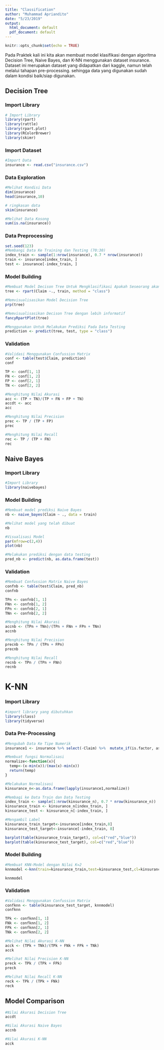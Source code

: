 ```yaml
---
title: "Classification"
author: "Muhammad Apriandito"
date: "5/23/2019"
output:
  html_document: default
  pdf_document: default
---
```


```r
knitr::opts_chunk$set(echo = TRUE)
```

Pada Praktek kali ini kita akan membuat model klasifikasi dengan algoritma Decision Tree, Naive Bayes, dan K-NN menggunakan dataset insurance. Dataset ini merupakan dataset yang didapatkan dari kaggle, namun telah melalui tahapan pre-processing. sehingga data yang digunakan sudah dalam kondisi baik/siap digunakan. 

## Decision Tree

### Import Library
```r
# Import Library
library(rpart)
library(rattle)
library(rpart.plot)
library(RColorBrewer)
library(skimr)
```

### Import Dataset
```r
#Import Data
insurance <- read.csv("insurance.csv")
```

### Data Exploration
```r
#Melihat Kondisi Data
dim(insurance)
head(insurance,10)
```

```r
# ringkasan data
skim(insurance)

#Melihat Data Kosong
sum(is.na(insurance))
```

### Data Preprocessing
```r
set.seed(123)
#Membangi Data Ke Training dan Testing (70:30)
index_train <- sample(1:nrow(insurance), 0.7 * nrow(insurance))
train <- insurance[index_train, ]
test <- insurance[-index_train, ]
```

### Model Building
```r
#Membuat Model Decison Tree Untuk Mengklasifikasi Apakah Seseorang akan klaim Asuransi atau tidak. 
tree <- rpart(Claim ~., train, method = "class")
```

```r
#Memvisualisasikan Model Decision Tree
prp(tree)
```

```r
#Memvisualisasikan Decison Tree dengan lebih informatif
fancyRpartPlot(tree)
```

```r
#Menggunakan Untuk Melakukan Prediksi Pada Data Testing
prediction <- predict(tree, test, type = "class")
```

### Validation
```r
#Validasi Menggunakan Confussion Matrix
conf <- table(test$Claim, prediction)
conf
```

```r
TP <- conf[1, 1] 
FN <- conf[1, 2] 
FP <- conf[2, 1] 
TN <- conf[2, 2] 
```

```r
#Menghitung Nilai Akurasi
acc <- (TP + TN)/(TP + FN + FP + TN)
accdt <- acc
acc
```

```r
#Menghitung Nilai Precision
prec <- TP / (TP + FP)
prec
```

```r
#Menghitung Nilai Recall
rec <- TP / (TP + FN)
rec
```

## Naive Bayes

### Import Library
```r
#Import Library
library(naivebayes)
```

### Model Building
```r
#Membuat model prediksi Naive Bayes
nb <- naive_bayes(Claim ~ ., data = train)

#Melihat model yang telah dibuat 
nb
```

```r
#Visualisasi Model
par(mfrow=c(2,4))
plot(nb)
```

```r
#Melakukan prediksi dengan data testing
pred_nb <- predict(nb, as.data.frame(test))
```

### Validation
```r
#Membuat Confussion Matrix Naive Bayes
confnb <- table(test$Claim, pred_nb)
confnb
```

```r
TPn <- confnb[1, 1] 
FNn <- confnb[1, 2] 
FPn <- confnb[2, 1] 
TNn <- confnb[2, 2] 
```

```r
#Menghitung Nilai Akurasi
accnb <- (TPn + TNn)/(TPn + FNn + FPn + TNn)
accnb
```

```r
#Menghitung Nilai Precision
precnb <- TPn / (TPn + FPn)
precnb
```

```r
#Menghitung Nilai Recall
recnb <- TPn / (TPn + FNn)
recnb
```

# K-NN

### Import Library
```r
#import library yang dibutuhkan
library(class)
library(tidyverse)
```

### Data Pre-Processing
```r
#Mengubah Data Ke Tipe Numerik
insurance1 <- insurance %>% select(-Claim) %>%  mutate_if(is.factor, as.numeric)
```

```r
#Membuat fungsi Normalisasi
normalize<-function(x){
  temp<-(x-min(x))/(max(x)-min(x))
  return(temp)
}
```

```r
#Melakukan Normalisasi
kinsurance_n<-as.data.frame(lapply(insurance1,normalize))
```

```r
#Membagi ke Data Train dan Data Testing
index_train <- sample(1:nrow(kinsurance_n), 0.7 * nrow(kinsurance_n))
kinsurance_train <- kinsurance_n[index_train, ]
kinsurance_test <- kinsurance_n[-index_train, ]
```

```r
#Mengambil Label
kinsurance_train_target<-insurance[index_train,8]
kinsurance_test_target<-insurance[-index_train, 8]

barplot(table(kinsurance_train_target), col=c("red","blue"))
barplot(table(kinsurance_test_target), col=c("red","blue"))
```

### Model Building
```r
#Membuat KNN-Model dengan Nilai K=2
knnmodel <-knn(train=kinsurance_train,test=kinsurance_test,cl=kinsurance_train_target,k=2)

knnmodel
```

### Validation
```r
#Validasi Menggunakan Confussion Matrix
confknn <- table(kinsurance_test_target, knnmodel)
confknn
```

```r
TPk <- confknn[1, 1] 
FNk <- confknn[1, 2] 
FPk <- confknn[2, 1] 
TNk <- confknn[2, 2]
```

```r
#Melihat Nilai Akurasi K-NN
acck <- (TPk + TNk)/(TPk + FNk + FPk + TNk)
acck
```

```r
#Melihat Nilai Precision K-NN
preck <- TPk / (TPk + FPk)
preck
```

```r
#Melihat Nilai Recall K-NN
reck <- TPk / (TPk + FNk)
reck
```

## Model Comparison
```r
#Nilai Akurasi Decision Tree
accdt

#Nilai Akurasi Naive Bayes
accnb

#Nilai Akurasi K-NN
acck
```

